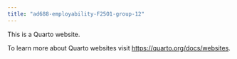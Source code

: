 ```yaml
---
title: "ad688-employability-F25O1-group-12"
---
```


This is a Quarto website.

To learn more about Quarto websites visit <https://quarto.org/docs/websites>.
